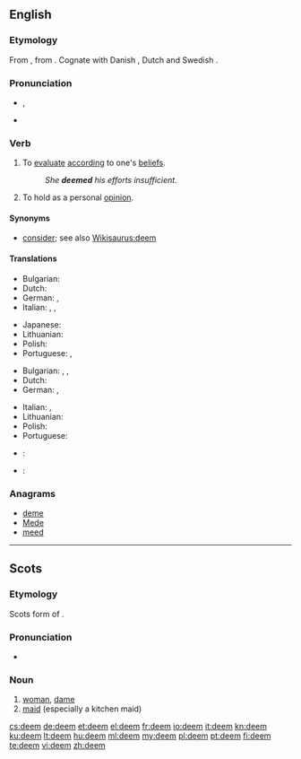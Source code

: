 ==English==

===Etymology===
From {{etyl|ang|en}} {{term|deman|dēman|lang=ang}}, from {{proto|Germanic|dōmijanan|lang=en}}.  Cognate with Danish {{term|dømme|lang=da}}, Dutch {{term|doemen|lang=nl}} and Swedish {{term|döma|lang=sv}}.

===Pronunciation===
* {{IPA|/diːm/}}, {{SAMPA|/di:m/}}
* {{rhymes|iːm}}

===Verb===
{{en-verb}}

# To [[evaluate]] [[according]] to one's [[belief]]s.
#: ''She '''deemed''' his efforts insufficient.''
# To hold as a personal [[opinion]].

====Synonyms====
* [[consider]]; see also [[Wikisaurus:deem]]

====Translations====
{{trans-top|to evaluate according to one's beliefs}}
* Bulgarian: {{t|bg|смятам|tr=smjátam}}
* Dutch: {{t+|nl|beschouwen}}
* German: {{t+|de|halten}}, {{t+|de|erachten}}
* Italian: {{t+|it|considerare}}, {{t+|it|valutare}}, {{t|it|credere}}
{{trans-mid}}
* Japanese: {{t|ja|見なす|tr=minasu}}
* Lithuanian: {{t+|lt|manyti|xs=Lithuanian}}
* Polish: {{pl|uznać}}
* Portuguese: {{t+|pt|considerar}}, {{t+|pt|estimar}}
{{trans-bottom}}

{{trans-top|to hold as a personal opinion}}
* Bulgarian: {{t|bg|смятам|tr=smjátam}}, {{t|bg|считам|tr=sčítam}}, {{t|bg|мисля|tr=míslja}}
* Dutch: {{t+|nl|vinden}}
* German: {{t+|de|erachten}}, {{t+|de|ansehen}}
{{trans-mid}}
* Italian: {{t+|it|considerare}}, {{t+|it|ritenere}}
* Lithuanian: {{t+|lt|manyti|xs=Lithuanian}}
* Polish: {{pl|uznać}}
* Portuguese: {{t+|pt|considerar}}
{{trans-bottom}}

{{checktrans-top}}
* {{ttbc|ia}}: {{t-|ia|estimar|xs=Interlingua}}
{{trans-mid}}
* {{ttbc|es}}: {{t+|es|estimar}}
{{trans-bottom}}

===Anagrams===
* [[deme#English|deme]]
* [[Mede#English|Mede]]
* [[meed#English|meed]]

----

==Scots==

===Etymology===
Scots form of {{etyl|en|sco}} {{term|dame|lang=ang}}.

===Pronunciation===
* {{IPA|/dim/|lang=sco}}

===Noun===
{{sco-noun}}

# [[woman]], [[dame]]
# [[maid]] (especially a kitchen maid)

[[cs:deem]]
[[de:deem]]
[[et:deem]]
[[el:deem]]
[[fr:deem]]
[[io:deem]]
[[it:deem]]
[[kn:deem]]
[[ku:deem]]
[[lt:deem]]
[[hu:deem]]
[[ml:deem]]
[[my:deem]]
[[pl:deem]]
[[pt:deem]]
[[fi:deem]]
[[te:deem]]
[[vi:deem]]
[[zh:deem]]